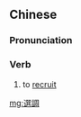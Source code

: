 ==Chinese==
{{zh-forms|s=选调}}

===Pronunciation===
{{zh-pron
|m=xuǎndiào
|c=syun2 diu6
|mn=qz,xm,zz:soán-tiāu
|cat=v
}}

===Verb===
{{zh-verb}}

# to [[recruit]]

[[mg:選調]]